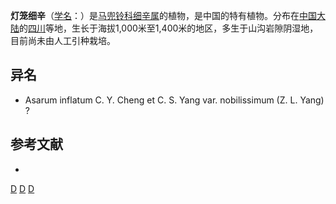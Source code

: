 {{Speciesbox 
| taxon = Asarum inflatum
| authority = [[诚静容|C. Y. Cheng]] et [[杨春澍|C. S. Yang]]
}}
'''灯笼细辛'''（[[学名|学名]]：{{lang|la|''Asarum inflatum''}}）是[[马兜铃科|马兜铃科]][[细辛属|细辛属]]的植物，是中国的特有植物。分布在[[中国大陆|中国大陆]]的[[四川|四川]]等地，生长于海拔1,000米至1,400米的地区，多生于山沟岩隙阴湿地，目前尚未由人工引种栽培。

== 异名 ==
* Asarum inflatum C. Y. Cheng et C. S. Yang var. nobilissimum (Z. L. Yang) ?

== 参考文献 ==
<div class="references-small">
* {{cite web| url =http://www.bioinfo.cn/db05/KmzwSpecies.php?action=view&id=508| title =灯笼细辛| work =《中国高等植物数据库全库》| publisher =中国科学院微生物研究所| author =昆明植物研究所| accessdate =2009-02-21| deadurl =yes| archiveurl =https://web.archive.org/web/20160305005907/http://www.bioinfo.cn/db05/KmzwSpecies.php?action=view&id=508| archivedate =2016-03-05}}
</div>
{{Taxonbar|from=Q15225045}}

[[Category:细辛属|D]]
[[Category:中國特有植物|D]]
[[Category:四川植物|D]]


{{植物小作品}}